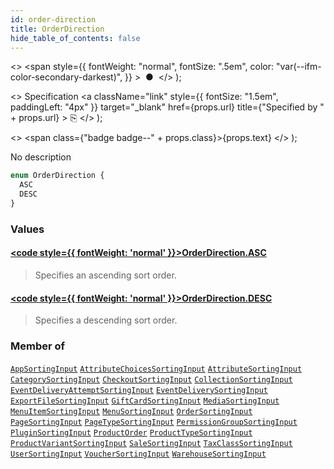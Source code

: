 ```yaml
---
id: order-direction
title: OrderDirection
hide_table_of_contents: false
---
```


  <>
    <span
      style={{
        fontWeight: "normal",
        fontSize: ".5em",
        color: "var(--ifm-color-secondary-darkest)",
      }}
    >
      &nbsp;●&nbsp;
    </span>
  </>
);

  <>
    Specification
    <a
      className="link"
      style={{ fontSize: "1.5em", paddingLeft: "4px" }}
      target="\_blank"
      href={props.url}
      title={"Specified by " + props.url}
    >
      ⎘
    </a>
  </>
);

  <>
    <span class={"badge badge--" + props.class}>{props.text}</span>
  </>
);

No description

```graphql
enum OrderDirection {
  ASC
  DESC
}
```

### Values

#### [<code style={{ fontWeight: 'normal' }}>OrderDirection.<b>ASC</b></code>](#)

> Specifies an ascending sort order.

#### [<code style={{ fontWeight: 'normal' }}>OrderDirection.<b>DESC</b></code>](#)

> Specifies a descending sort order.

### Member of

[`AppSortingInput`](../../api-reference/inputs/app-sorting-input) <Badge class="secondary" text="input"/><Bullet />[`AttributeChoicesSortingInput`](../../api-reference/inputs/attribute-choices-sorting-input) <Badge class="secondary" text="input"/><Bullet />[`AttributeSortingInput`](../../api-reference/inputs/attribute-sorting-input) <Badge class="secondary" text="input"/><Bullet />[`CategorySortingInput`](../../api-reference/inputs/category-sorting-input) <Badge class="secondary" text="input"/><Bullet />[`CheckoutSortingInput`](../../api-reference/inputs/checkout-sorting-input) <Badge class="secondary" text="input"/><Bullet />[`CollectionSortingInput`](../../api-reference/inputs/collection-sorting-input) <Badge class="secondary" text="input"/><Bullet />[`EventDeliveryAttemptSortingInput`](../../api-reference/inputs/event-delivery-attempt-sorting-input) <Badge class="secondary" text="input"/><Bullet />[`EventDeliverySortingInput`](../../api-reference/inputs/event-delivery-sorting-input) <Badge class="secondary" text="input"/><Bullet />[`ExportFileSortingInput`](../../api-reference/inputs/export-file-sorting-input) <Badge class="secondary" text="input"/><Bullet />[`GiftCardSortingInput`](../../api-reference/inputs/gift-card-sorting-input) <Badge class="secondary" text="input"/><Bullet />[`MediaSortingInput`](../../api-reference/inputs/media-sorting-input) <Badge class="secondary" text="input"/><Bullet />[`MenuItemSortingInput`](../../api-reference/inputs/menu-item-sorting-input) <Badge class="secondary" text="input"/><Bullet />[`MenuSortingInput`](../../api-reference/inputs/menu-sorting-input) <Badge class="secondary" text="input"/><Bullet />[`OrderSortingInput`](../../api-reference/inputs/order-sorting-input) <Badge class="secondary" text="input"/><Bullet />[`PageSortingInput`](../../api-reference/inputs/page-sorting-input) <Badge class="secondary" text="input"/><Bullet />[`PageTypeSortingInput`](../../api-reference/inputs/page-type-sorting-input) <Badge class="secondary" text="input"/><Bullet />[`PermissionGroupSortingInput`](../../api-reference/inputs/permission-group-sorting-input) <Badge class="secondary" text="input"/><Bullet />[`PluginSortingInput`](../../api-reference/inputs/plugin-sorting-input) <Badge class="secondary" text="input"/><Bullet />[`ProductOrder`](../../api-reference/inputs/product-order) <Badge class="secondary" text="input"/><Bullet />[`ProductTypeSortingInput`](../../api-reference/inputs/product-type-sorting-input) <Badge class="secondary" text="input"/><Bullet />[`ProductVariantSortingInput`](../../api-reference/inputs/product-variant-sorting-input) <Badge class="secondary" text="input"/><Bullet />[`SaleSortingInput`](../../api-reference/inputs/sale-sorting-input) <Badge class="secondary" text="input"/><Bullet />[`TaxClassSortingInput`](../../api-reference/inputs/tax-class-sorting-input) <Badge class="secondary" text="input"/><Bullet />[`UserSortingInput`](../../api-reference/inputs/user-sorting-input) <Badge class="secondary" text="input"/><Bullet />[`VoucherSortingInput`](../../api-reference/inputs/voucher-sorting-input) <Badge class="secondary" text="input"/><Bullet />[`WarehouseSortingInput`](../../api-reference/inputs/warehouse-sorting-input) <Badge class="secondary" text="input"/>
